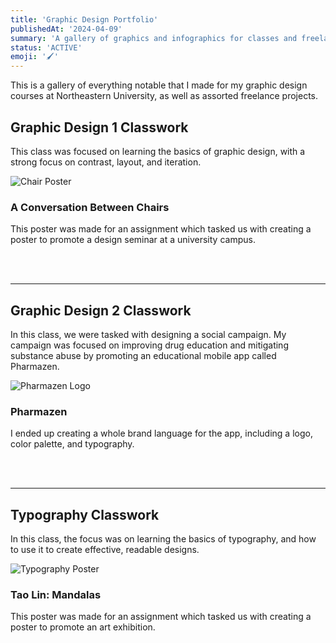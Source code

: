 ```yaml
---
title: 'Graphic Design Portfolio'
publishedAt: '2024-04-09'
summary: 'A gallery of graphics and infographics for classes and freelance work.'
status: 'ACTIVE'
emoji: '🖌️'
---
```


This is a gallery of everything notable that I made for my graphic design courses at Northeastern University, as well as assorted freelance projects.

## Graphic Design 1 Classwork
This class was focused on learning the basics of graphic design, with a strong focus on contrast, layout, and iteration.

<div className="image-grid border">
    <img src="https://res.cloudinary.com/dadbbieca/image/upload/v1724206412/Conversation_between_Chairs_3_bpaeff.jpg" alt="Chair Poster" class="image"/>
    <h3>A Conversation Between Chairs</h3>
    <p>
        This poster was made for an assignment which tasked us with creating a poster to promote a design seminar at a university campus.
    </p>
</div>
<br></br>

---

## Graphic Design 2 Classwork
In this class, we were tasked with designing a social campaign. My campaign was focused on improving drug education and mitigating substance abuse by promoting an educational mobile app called Pharmazen.

<div className="image-grid border">
    <img src="/images/pharmazen.png" alt="Pharmazen Logo" class="image"/>
    <h3>Pharmazen</h3>
    <p>
        I ended up creating a whole brand language for the app, including a logo, color palette, and typography.
    </p>
</div>
<br></br>

---

## Typography Classwork
In this class, the focus was on learning the basics of typography, and how to use it to create effective, readable designs.

<div className="image border">
    <img src="/images/taolin-mandalas.png" alt="Typography Poster" class="image"/>
    <h3>Tao Lin: Mandalas</h3>
    <p>
        This poster was made for an assignment which tasked us with creating a poster to promote an art exhibition.
    </p>
</div>
<br></br>
